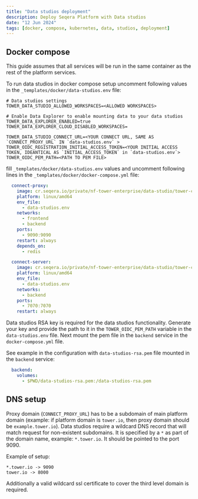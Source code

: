 ```yaml
---
title: "Data studios deployment"
description: Deploy Seqera Platform with Data studios
date: "12 Jun 2024"
tags: [docker, compose, kubernetes, data, studios, deployment]
---
```


## Docker compose

This guide assumes that all services will be run in the same container as the rest of the platform services.

To run data studios in docker compose setup uncomment following values in the `_templates/docker/data-studios.env` file:

```dotenv
# Data studios settings
TOWER_DATA_STUDIO_ALLOWED_WORKSPACES=<ALLOWED WORKSPACES>

# Enable Data Explorer to enable mounting data to your data studios
TOWER_DATA_EXPLORER_ENABLED=true
TOWER_DATA_EXPLORER_CLOUD_DISABLED_WORKSPACES=

TOWER_DATA_STUDIO_CONNECT_URL=<YOUR CONNECT URL, SAME AS `CONNECT_PROXY_URL` IN `data-studios.env` >
TOWER_OIDC_REGISTRATION_INITIAL_ACCESS_TOKEN=<YOUR INITIAL ACCESS TOKEN, IDEANTICAL AS `INITIAL_ACCESS_TOKEN` in `data-studios.env`>
TOWER_OIDC_PEM_PATH=<PATH TO PEM FILE>
```

fill `_templates/docker/data-studios.env` values and uncomment following lines in the `_templates/docker/docker-compose.yml` file:

```yaml
  connect-proxy:
    image: cr.seqera.io/private/nf-tower-enterprise/data-studio/tower-connect-proxy:0.6.14
    platform: linux/amd64
    env_file:
      - data-studios.env
    networks:
      - frontend
      - backend
    ports:
      - 9090:9090
    restart: always
    depends_on:
      - redis

  connect-server:
    image: cr.seqera.io/private/nf-tower-enterprise/data-studio/tower-connect-server:v0.6.14
    platform: linux/amd64
    env_file:
      - data-studios.env
    networks:
      - backend
    ports:
      - 7070:7070
    restart: always
```

Data studios RSA key is required for the data studios functionality. Generate your key and provide the path to it in the
`TOWER_OIDC_PEM_PATH` variable in the `data-studios.env` file. Next mount the pem file in the `backend` service in the `docker-compose.yml` file.

See example in the configuration with `data-studios-rsa.pem` file mounted in the `backend` service:
```yaml
  backend:
    volumes:
      - $PWD/data-studios-rsa.pem:/data-studios-rsa.pem
```


## DNS setup
Proxy domain (`CONNECT_PROXY_URL`) has to be a subdomain of main platform domain (example: if platform domain is
`tower.io`, then proxy domain should be `example.tower.io`).
Data studios require a wildcard DNS record that will match request for non-existent subdomains.
It is specified by a `*` as part of the domain name, example: `*.tower.io`. It should be pointed to the port 9090.

Example of setup:
```
*.tower.io -> 9090
tower.io -> 8000
```

Additionally a valid wildcard ssl certificate to cover the third level domain is required.